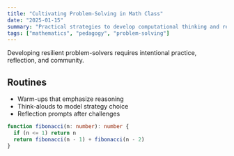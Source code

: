 ```yaml
---
title: "Cultivating Problem-Solving in Math Class"
date: "2025-01-15"
summary: "Practical strategies to develop computational thinking and resilience."
tags: ["mathematics", "pedagogy", "problem-solving"]
---
```


Developing resilient problem-solvers requires intentional practice, reflection, and community.

## Routines

- Warm-ups that emphasize reasoning
- Think-alouds to model strategy choice
- Reflection prompts after challenges

```ts
function fibonacci(n: number): number {
  if (n <= 1) return n
  return fibonacci(n - 1) + fibonacci(n - 2)
}
```


